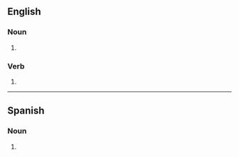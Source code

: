 ==English==

===Noun===
{{head|en|noun plural form}}

# {{plural of|voucher|lang=en}}

===Verb===
{{head|en|verb form}}

# {{en-third-person singular of|voucher}}

----

==Spanish==

===Noun===
{{head|es|noun plural form}}

# {{plural of|voucher|lang=es}}